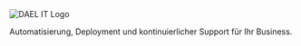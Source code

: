 <div className="min-h-screen flex flex-col items-center justify-center bg-gradient-to-br from-blue-50 to-white px-4 text-center">
  <img
    src="/dael_logo_1024px.png"
    srcSet="
      /dael_logo_1024px.png 1x,
      /dael_logo_2048px.png 2x
    "
    alt="DAEL IT Logo"
    className="w-[70vw] sm:w-[60vw] md:w-[50vw] lg:w-[40vw] xl:w-[30vw] max-w-[1024px] h-auto object-contain"
  />

  <p className="mt-8 text-xl sm:text-2xl md:text-3xl lg:text-4xl text-gray-700 max-w-2xl leading-snug">
    Automatisierung, Deployment und kontinuierlicher Support für Ihr Business.
  </p>
</div>
